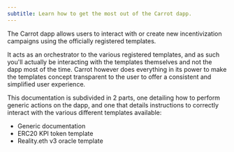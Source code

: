 ```yaml
---
subtitle: Learn how to get the most out of the Carrot dapp.
---
```


The Carrot dapp allows users to interact with or create new incentivization
campaigns using the officially registered templates.

It acts as an orchestrator to the various registered templates, and as such
you'll actually be interacting with the templates themselves and not the dapp
most of the time. Carrot however does everything in its power to make the
templates concept transparent to the user to offer a consistent and simplified
user experience.

This documentation is subdivided in 2 parts, one detailing how to perform
generic actions on the dapp, and one that details instructions to correctly
interact with the various different templates available:

-   Generic documentation
-   ERC20 KPI token template
-   Reality.eth v3 oracle template
